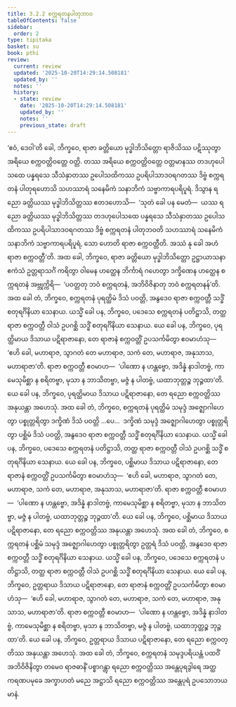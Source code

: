 ```yaml
---
title: 3.2.2 စက္ကရတနပါတုဘာဝ
tableOfContents: false
sidebar:
  order: 2
type: tipitaka
basket: su
book: pthi
review:
  current: review
  updated: '2025-10-20T14:29:14.508181'
  updated_by: ''
  notes: ''
  history:
  - state: review
    date: '2025-10-20T14:29:14.508181'
    updated_by: ''
    notes: ''
    previous_state: draft
---
```



<DynamicBreadcrumb />


<ReviewStatus review={frontmatter.review} showDetails={true} />

<HypothesisAnnotation frontmatter={frontmatter} />

<Division number="85" book="pthi" e="ch" v="8" p="50">

<Paragraph number="191" book="pthi">
‘ဧဝံ, ဒေဝါ’တိ ခေါ, ဘိက္ခဝေ, ရာဇာ ခတ္တိယော မုဒ္ဓါဘိသိတ္တော ရာဇိသိဿ ပဋိဿုတွာ အရိယေ စက္ကဝတ္တိဝတ္တေ ဝတ္တိ. တဿ အရိယေ စက္ကဝတ္တိဝတ္တေ ဝတ္တမာနဿ တဒဟုပေါသထေ ပန္နရသေ သီသံနှာတဿ ဥပေါသထိကဿ ဥပရိပါသာဒဝရဂတဿ ဒိဗ္ဗံ စက္ကရတနံ ပါတုရဟောသိ သဟဿာရံ သနေမိကံ သနာဘိကံ သဗ္ဗာကာရပရိပူရံ. ဒိသွာန ရညော ခတ္တိယဿ မုဒ္ဓါဘိသိတ္တဿ ဧတဒဟောသိ—  ‘သုတံ ခေါ ပန မေတံ—  ယဿ ရညော ခတ္တိယဿ မုဒ္ဓါဘိသိတ္တဿ တဒဟုပေါသထေ ပန္နရသေ သီသံနှာတဿ ဥပေါသထိကဿ ဥပရိပါသာဒဝရဂတဿ ဒိဗ္ဗံ စက္ကရတနံ ပါတုဘဝတိ သဟဿာရံ သနေမိကံ သနာဘိကံ သဗ္ဗာကာရပရိပူရံ, သော ဟောတိ ရာဇာ စက္ကဝတ္တီတိ. အဿံ နု ခေါ အဟံ ရာဇာ စက္ကဝတ္တီ’တိ.
</Paragraph>

<Paragraph number="192" book="pthi">
အထ ခေါ, ဘိက္ခဝေ, ရာဇာ ခတ္တိယော မုဒ္ဓါဘိသိတ္တော ဥဋ္ဌာယာသနာ ဧကံသံ ဥတ္တရာသင်္ဂံ ကရိတွာ ဝါမေန ဟတ္ထေန ဘိင်္ကာရံ ဂဟေတွာ ဒက္ခိဏေန ဟတ္ထေန စက္ကရတနံ အဗ္ဘုက္ကိရိ—  ‘ပဝတ္တတု ဘဝံ စက္ကရတနံ, အဘိဝိဇိနာတု ဘဝံ စက္ကရတနန်’တိ.
</Paragraph>

<Paragraph number="193" book="pthi">
အထ ခေါ တံ, ဘိက္ခဝေ, စက္ကရတနံ ပုရတ္ထိမံ ဒိသံ ပဝတ္တိ, အနွဒေဝ ရာဇာ စက္ကဝတ္တီ သဒ္ဓိံ စတုရင်္ဂိနိယာ သေနာယ. ယသ္မိံ ခေါ ပန, ဘိက္ခဝေ, ပဒေသေ စက္ကရတနံ ပတိဋ္ဌာသိ, တတ္ထ ရာဇာ စက္ကဝတ္တီ ဝါသံ ဥပဂစ္ဆိ သဒ္ဓိံ စတုရင်္ဂိနိယာ သေနာယ. ယေ ခေါ ပန, ဘိက္ခဝေ, ပုရတ္ထိမာယ ဒိသာယ ပဋိရာဇာနော, တေ ရာဇာနံ စက္ကဝတ္တိံ ဥပသင်္ကမိတွာ ဧဝမာဟံသု—  ‘ဧဟိ ခေါ, မဟာရာဇ, သွာဂတံ တေ မဟာရာဇ, သကံ တေ, မဟာရာဇ, အနုသာသ, မဟာရာဇာ’တိ. ရာဇာ စက္ကဝတ္တီ ဧဝမာဟ—  ‘ပါဏော န ဟန္တဗ္ဗော, အဒိန္နံ နာဒါတဗ္ဗံ, ကာမေသုမိစ္ဆာ န စရိတဗ္ဗာ, မုသာ န ဘာသိတဗ္ဗာ, မဇ္ဇံ န ပါတဗ္ဗံ, ယထာဘုတ္တဉ္စ ဘုဉ္ဇထာ’တိ. ယေ ခေါ ပန, ဘိက္ခဝေ, ပုရတ္ထိမာယ ဒိသာယ ပဋိရာဇာနော, တေ ရညော စက္ကဝတ္တိဿ အနုယန္တာ အဟေသုံ.
</Paragraph>

</Division>
<Division number="86" book="pthi" e="ch" v="8" p="51">

<Paragraph number="194" book="pthi">
အထ ခေါ တံ, ဘိက္ခဝေ, စက္ကရတနံ ပုရတ္ထိမံ သမုဒ္ဒံ အဇ္ဈောဂါဟေတွာ ပစ္စုတ္တရိတွာ ဒက္ခိဏံ ဒိသံ ပဝတ္တိ …ပေ…  ဒက္ခိဏံ သမုဒ္ဒံ အဇ္ဈောဂါဟေတွာ ပစ္စုတ္တရိတွာ ပစ္ဆိမံ ဒိသံ ပဝတ္တိ, အနွဒေဝ ရာဇာ စက္ကဝတ္တီ သဒ္ဓိံ စတုရင်္ဂိနိယာ သေနာယ. ယသ္မိံ ခေါ ပန, ဘိက္ခဝေ, ပဒေသေ စက္ကရတနံ ပတိဋ္ဌာသိ, တတ္ထ ရာဇာ စက္ကဝတ္တီ ဝါသံ ဥပဂစ္ဆိ သဒ္ဓိံ စတုရင်္ဂိနိယာ သေနာယ. ယေ ခေါ ပန, ဘိက္ခဝေ, ပစ္ဆိမာယ ဒိသာယ ပဋိရာဇာနော, တေ ရာဇာနံ စက္ကဝတ္တိံ ဥပသင်္ကမိတွာ ဧဝမာဟံသု—  ‘ဧဟိ ခေါ, မဟာရာဇ, သွာဂတံ တေ, မဟာရာဇ, သကံ တေ, မဟာရာဇ, အနုသာသ, မဟာရာဇာ’တိ. ရာဇာ စက္ကဝတ္တီ ဧဝမာဟ—  ‘ပါဏော န ဟန္တဗ္ဗော, အဒိန္နံ နာဒါတဗ္ဗံ, ကာမေသုမိစ္ဆာ န စရိတဗ္ဗာ, မုသာ န ဘာသိတဗ္ဗာ, မဇ္ဇံ န ပါတဗ္ဗံ, ယထာဘုတ္တဉ္စ ဘုဉ္ဇထာ’တိ. ယေ ခေါ ပန, ဘိက္ခဝေ, ပစ္ဆိမာယ ဒိသာယ ပဋိရာဇာနော, တေ ရညော စက္ကဝတ္တိဿ အနုယန္တာ အဟေသုံ.
</Paragraph>

</Division>
<Division number="87" book="pthi" e="ch" v="8" p="52">

<Paragraph number="195" book="pthi">
အထ ခေါ တံ, ဘိက္ခဝေ, စက္ကရတနံ ပစ္ဆိမံ သမုဒ္ဒံ အဇ္ဈောဂါဟေတွာ ပစ္စုတ္တရိတွာ ဥတ္တရံ ဒိသံ ပဝတ္တိ, အနွဒေဝ ရာဇာ စက္ကဝတ္တီ သဒ္ဓိံ စတုရင်္ဂိနိယာ သေနာယ. ယသ္မိံ ခေါ ပန, ဘိက္ခဝေ, ပဒေသေ စက္ကရတနံ ပတိဋ္ဌာသိ, တတ္ထ ရာဇာ စက္ကဝတ္တီ ဝါသံ ဥပဂစ္ဆိ သဒ္ဓိံ စတုရင်္ဂိနိယာ သေနာယ. ယေ ခေါ ပန, ဘိက္ခဝေ, ဥတ္တရာယ ဒိသာယ ပဋိရာဇာနော, တေ ရာဇာနံ စက္ကဝတ္တိံ ဥပသင်္ကမိတွာ ဧဝမာဟံသု—  ‘ဧဟိ ခေါ, မဟာရာဇ, သွာဂတံ တေ, မဟာရာဇ, သကံ တေ, မဟာရာဇ, အနုသာသ, မဟာရာဇာ’တိ. ရာဇာ စက္ကဝတ္တီ ဧဝမာဟ—  ‘ပါဏော န ဟန္တဗ္ဗော, အဒိန္နံ နာဒါတဗ္ဗံ, ကာမေသုမိစ္ဆာ န စရိတဗ္ဗာ, မုသာ န ဘာသိတဗ္ဗာ, မဇ္ဇံ န ပါတဗ္ဗံ, ယထာဘုတ္တဉ္စ ဘုဉ္ဇထာ’တိ. ယေ ခေါ ပန, ဘိက္ခဝေ, ဥတ္တရာယ ဒိသာယ ပဋိရာဇာနော, တေ ရညော စက္ကဝတ္တိဿ အနုယန္တာ အဟေသုံ.
</Paragraph>

<Paragraph number="196" book="pthi">
အထ ခေါ တံ, ဘိက္ခဝေ, စက္ကရတနံ သမုဒ္ဒပရိယန္တံ ပထဝိံ အဘိဝိဇိနိတွာ တမေဝ ရာဇဓာနိံ ပစ္စာဂန္တွာ ရညော စက္ကဝတ္တိဿ အန္တေပုရဒွါရေ အတ္ထကရဏပမုခေ အက္ခာဟတံ မညေ အဋ္ဌာသိ ရညော စက္ကဝတ္တိဿ အန္တေပုရံ ဥပသောဘယမာနံ.
</Paragraph>
</Division>